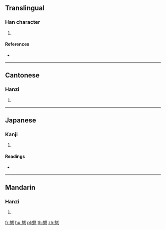 {{character info/new}}
==Translingual==

===Han character===
{{Han char|rn=194|rad=鬼|as=08|sn=18|four=24218|canj=HITMC}}

# {{defn|Han|sort=鬼08}}

====References====
* {{Han ref|kx=1462.330|dkj=45863|dj=1996.130|hdz=74433.120|uh=9B4C|ud=39756|bh=F1C1|bd=61889}}

----

==Cantonese==

===Hanzi===
{{yue-hanzi|jyut=|y=kei1}}

# {{defn|lang=yue|sort=鬼08}}

----

==Japanese==

===Kanji===
{{ja-kanji|grade=|rs=鬼08}}

# {{defn|lang=ja|sort=鬼08}}

====Readings====
* {{ja-readings|on=[[き]] (ki)|kun=[[みにくい]] (minikui)}}

----

==Mandarin==

===Hanzi===
{{cmn-hanzi|pin=[[qī]] ([[qi1]]), [[wēi]] ([[wei1]]), [[wéi]] ([[wei2]])|wg=ch'i<sup>1</sup>, wei<sup>1</sup>, wei<sup>2</sup>}}

# {{defn|lang=cmn|sort=鬼08}}

[[fr:魌]]
[[hu:魌]]
[[pl:魌]]
[[th:魌]]
[[zh:魌]]